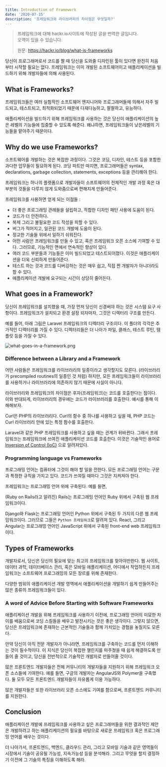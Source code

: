 ```yaml
---
title: Introduction of Framework
date: '2020-07-15'
description: '프레임워크와 라이브러리의 차이점은 무엇일까?'
---
```


> 프레임워크에 대해 hackr.io사이트에 작성된 글을 번역한 글입니다. <br />오역이 있을 수 있습니다.
>
> 원문: <https://hackr.io/blog/what-is-frameworks>

당신이 프로그래머로서 코드를 짤 때 당신을 도와줄 디자인된 툴이 있다면 완전히 처음부터 시작할 필요는 없다. 프레임워크는 이미 개발된 소프트웨어이고 애플리케이션을 빌드하기 위해 개발자들에 의해 사용된다.

## What is Frameworks?

프레임워크들은 여러 실험적인 소프트웨어 엔지니어와 프로그래머들에 의해서 자주 빌드되고, 테스트되고, 최적화되었기 때문에 다재다능하고, 팔팔하고, 유능하다.

애플리케이션을 빌드하기 위해 프레임워크를 사용하는 것은 당신이 애플리케이션의 높은 레벨의 기능들에 집중할 수 있도록 해준다. 왜냐하면, 프레임워크들이 낮은레벨의 기능들을 맡아주기 때문이다.

## Why do we use Frameworks?

소프트웨어를 개발하는 것은 복잡한 과정이다. 그것은 코딩, 디자인, 테스트 등을 포함한 과다한 업무들이 필요하게 된다. 코딩 파트만 따지면, 프로그래머들은 syntax, declarations, garbage collection, statements, exceptions 등을 관리해야 한다.

프레임워크는 하나의 플랫폼으로 개발자들이 소프트웨어의 전체적인 개발 과정 혹은 대부분의 것들을 다루지 않게 도와줌으로써 편해지게 만들어준다.

프레임워크를 사용하면 얻게 되는 이점들 :

- 더 좋은 프로그래밍 관례들을 설립하고, 적합한 디자인 패턴 사용에 도움이 된다.
- 코드가 더 안전하다.
- 복제 그리고 불필요한 코드 작성을 피할 수 있다.
- 버그가 적어지고, 일관된 코드 개발에 도움이 된다.
- 정교한 기술들 위에서 일하기 쉬워진다.
- 어떤 사람은 프레임워크를 만들 수 있고, 혹은 프레임워크 오픈 소스에 기여할 수 있다. 그러므로, 기능적인 면에서 연속적인 향상이 있다.
- 여러 코드 부분들과 기능들은 이미 빌드되었고 테스트되어졌다. 이것은 애플리케이션을 더욱 신뢰하게 만들어준다.
- 테스트 하는 것과 코드를 디버깅하는 것은 매우 쉽고, 직접 짠 개발자가 아니더라도 할 수 있다.
- 애플리케이션 개발에 요구되는 시간이 상당히 줄어든다.

## What goes in a Framework?

당신이 프레임워크를 설치했을 때, 가장 먼저 당신이 신경써야 하는 것은 시스템 요구 사항이다. 프레임워크가 설치되고 환경 설정 되자마자, 그것은 디렉터리 구조를 만든다.

예를 들어, 아래 그림은 Laravel 프레임워크의 디렉터리 구조이다. 이 폴더의 각각은 추가적인 디렉터리를 가질 수 있다. 디렉터리들은 더 나아가 파일, 클래스, 테스트 루틴, 템플릿 등을 가질 수 있다.

![what-goes-in-a-framework.png](./what-goes-in-a-framework.png)

### Difference between a Library and a Framework

어떤 사람들은 프레임워크를 라이브러리의 일종이라고 생각할지도 모른다. (라이브러리가 precompiled routines의 일종인 것 처럼) 하지만, 모든 프레임워크들이 라이브러리를 사용하거나 라이브러리에 의존하지 않기 때문에 사실이 아니다.

라이브러리와 프레임워크의 차이점은 후자(프레임워크)는 코드를 호출한다는 점이다. 이와 반대되게, 라이브러리의 경우에는 코드가 라이브러리를 호출한다. 예시를 통해 이해해보자.

Curl은 PHP의 라이브러리다. Curl의 함수 중 하나를 사용하고 싶을 때, PHP 코드는 Curl 라이브러리 안에 있는 특정 함수를 호출한다.

Laravel과 같은 PHP 프레임워크를 사용하고 싶을 때는 관계가 뒤바뀐다. 그래서 프레임워크는 프레임워크에 쓰여진 애플리케이션 코드를 호출한다. 이것은 기술적인 용어로 [Inversion of Control (IoC)](https://en.wikipedia.org/wiki/Inversion_of_control) 으로 알려져있다.

### Programming language vs Frameworks

프로그래밍 언어는 컴퓨터에 그것이 해야 할 일을 전한다. 모든 프로그래밍 언어는 구문과 특정한 규칙을 가지고 있다. 코드가 쓰여질 때마다 그것은 지켜져야 한다.

프레임워크는 프로그래밍 언어 위에 구축된다. 예를 들면,

(Ruby on Rails라고 알려진) Rails는 프로그래밍 언어인 Ruby 위에서 구축된 웹 프레임워크이다.

Django와 Flask는 프로그래밍 언어인 Python 위에서 구축된 두 가지의 다른 웹 프레임워크이다. 그러므로 그들은 `Python 프레임워크`로 알려져 있다. React, 그리고 Angular는 프로그래밍 언어인 JavaScript 위에서 구축된 front-end web 프레임워크이다.

## Types of Frameworks

개발자로서, 당신은 당신의 필요에 맞는 최고의 프레임워크를 찾아야만한다. 웹 사이트, 데이터 과학, 데이터베이스 관리, 혹은 모바일 애플리케이션, 어디에서 작업하든지 프레임워크는 소프트웨어 프로그래밍의 모든 장르를 위해 존재한다.

다양한 범위의 애플리케이션 개발 영역에서 애플리케이션을 개발하기 쉽게 만들어주는 많은 종류의 프레임워크들이 있다.

### A word of Advice Before Starting with Software Frameworks

애플리케이션 개발을 위해 프레임워크를 사용하기 이전에, 프로그래밍 언어의 미묘한 차이를 배움으로써 코딩 스킬들을 배우고 발전시키는 것은 좋은 생각이다. 그렇지 않으면, 당신은 프레임워크에 존재하는 근본적인 기술들과 함께 가치있는 경험을 놓칠지도 모른다.

만약 당신이 아직 전문 개발자가 아니라면, 프레임워크를 구축하는 코드를 먼저 이해하는 것이 필수적이다. 이 지식은 당신이 복잡한 챌린지를 마주쳤을 때 쉽게 해결하도록 만들어 줄 것이고, 당신을 전반적으로 기술적인 개발자로 만들어줄 것이다.

많은 프론트엔드 개발자들은 전체 커뮤니티의 개발자들을 지원하기 위해 프레임워크 오픈 소스들에 기여한다. 예를 들면, 구글의 개발자는 AngularJS와 Polymer을 구축했다. 둘 모두 모든 프론트엔드 개발자들이 자유롭게 이용 가능하다.

많은 개발자들은 또한 라이브러리 오픈 소스에도 기여를 함으로써, 프론트엔드 커뮤니티를 지원한다.

## Conclusion

애플리케이션 개발에 프레임워크를 사용하고 싶은 프로그래머들을 위한 결과적인 제안은 개발하려고 하는 애플리케이션의 필요를 바탕으로 새로운 프레임워크 혹은 프로그래밍 언어를 배우는 것이다.

더 나아가서, 프론트엔드, 백엔드, 클라우드 관리, 그리고 모바일 기술과 같은 영역들이 시장에서 기술이 공유될 가능성, 지속가능성 등을 분석해라. 그리고 무엇을 할지 결정하기 이전에 그 기술의 특징을 이해하도록 해라.
